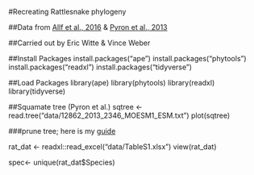 #Recreating Rattlesnake phylogeny

##Data from [Allf et al., 2016](https://www.journals.uchicago.edu/doi/full/10.1086/688017#_i5) & [Pyron et al., 2013](https://bmcecolevol.biomedcentral.com/articles/10.1186/1471-2148-13-93#MOESM1)

##Carried out by Eric Witte & Vince Weber

##Install Packages
install.packages("ape")
install.packages("phytools")
install.packages("readxl")
install.packages("tidyverse")

##Load Packages
library(ape)
library(phytools)
library(readxl)
library(tidyverse)

##Squamate tree (Pyron et al.)
sqtree <- read.tree("data/12862_2013_2346_MOESM1_ESM.txt")
plot(sqtree)

###prune tree; here is my [guide](http://blog.phytools.org/2011/03/prune-tree-to-list-of-taxa.html)

rat_dat <- readxl::read_excel("data/TableS1.xlsx")
view(rat_dat)

spec<- unique(rat_dat$Species)

